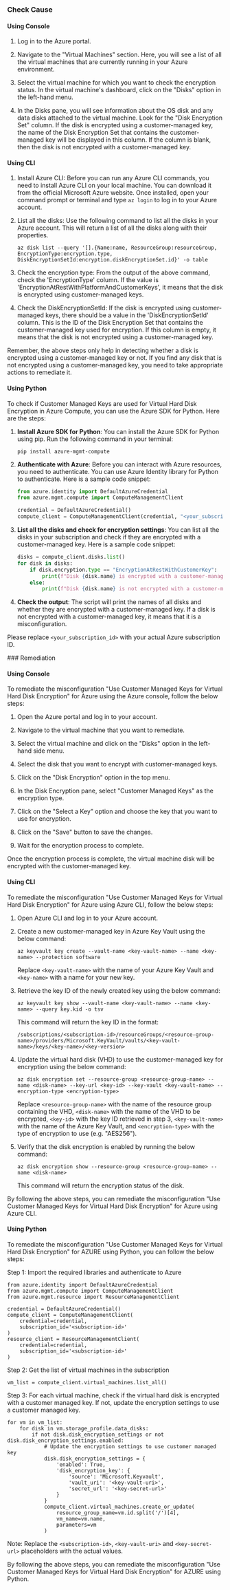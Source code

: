 

<Tabs><Tab title='Cause'>
### Check Cause

#### Using Console

1. Log in to the Azure portal.

2. Navigate to the "Virtual Machines" section. Here, you will see a list of all the virtual machines that are currently running in your Azure environment.

3. Select the virtual machine for which you want to check the encryption status. In the virtual machine's dashboard, click on the "Disks" option in the left-hand menu.

4. In the Disks pane, you will see information about the OS disk and any data disks attached to the virtual machine. Look for the "Disk Encryption Set" column. If the disk is encrypted using a customer-managed key, the name of the Disk Encryption Set that contains the customer-managed key will be displayed in this column. If the column is blank, then the disk is not encrypted with a customer-managed key.

#### Using CLI

1. Install Azure CLI: Before you can run any Azure CLI commands, you need to install Azure CLI on your local machine. You can download it from the official Microsoft Azure website. Once installed, open your command prompt or terminal and type `az login` to log in to your Azure account.

2. List all the disks: Use the following command to list all the disks in your Azure account. This will return a list of all the disks along with their properties.

    ```
    az disk list --query '[].{Name:name, ResourceGroup:resourceGroup, EncryptionType:encryption.type, DiskEncryptionSetId:encryption.diskEncryptionSet.id}' -o table
    ```

3. Check the encryption type: From the output of the above command, check the 'EncryptionType' column. If the value is 'EncryptionAtRestWithPlatformAndCustomerKeys', it means that the disk is encrypted using customer-managed keys.

4. Check the DiskEncryptionSetId: If the disk is encrypted using customer-managed keys, there should be a value in the 'DiskEncryptionSetId' column. This is the ID of the Disk Encryption Set that contains the customer-managed key used for encryption. If this column is empty, it means that the disk is not encrypted using a customer-managed key.

Remember, the above steps only help in detecting whether a disk is encrypted using a customer-managed key or not. If you find any disk that is not encrypted using a customer-managed key, you need to take appropriate actions to remediate it.

#### Using Python

To check if Customer Managed Keys are used for Virtual Hard Disk Encryption in Azure Compute, you can use the Azure SDK for Python. Here are the steps:

1. **Install Azure SDK for Python**: You can install the Azure SDK for Python using pip. Run the following command in your terminal:
   ```
   pip install azure-mgmt-compute
   ```
2. **Authenticate with Azure**: Before you can interact with Azure resources, you need to authenticate. You can use Azure Identity library for Python to authenticate. Here is a sample code snippet:
   ```python
   from azure.identity import DefaultAzureCredential
   from azure.mgmt.compute import ComputeManagementClient

   credential = DefaultAzureCredential()
   compute_client = ComputeManagementClient(credential, "<your_subscription_id>")
   ```
3. **List all the disks and check for encryption settings**: You can list all the disks in your subscription and check if they are encrypted with a customer-managed key. Here is a sample code snippet:
   ```python
   disks = compute_client.disks.list()
   for disk in disks:
       if disk.encryption.type == "EncryptionAtRestWithCustomerKey":
           print(f"Disk {disk.name} is encrypted with a customer-managed key.")
       else:
           print(f"Disk {disk.name} is not encrypted with a customer-managed key.")
   ```
4. **Check the output**: The script will print the names of all disks and whether they are encrypted with a customer-managed key. If a disk is not encrypted with a customer-managed key, it means that it is a misconfiguration.

Please replace `<your_subscription_id>` with your actual Azure subscription ID.

</Tab>

<Tab title='Remediation'>
### Remediation

#### Using Console

To remediate the misconfiguration "Use Customer Managed Keys for Virtual Hard Disk Encryption" for Azure using the Azure console, follow the below steps:

1. Open the Azure portal and log in to your account.

2. Navigate to the virtual machine that you want to remediate.

3. Select the virtual machine and click on the "Disks" option in the left-hand side menu.

4. Select the disk that you want to encrypt with customer-managed keys.

5. Click on the "Disk Encryption" option in the top menu.

6. In the Disk Encryption pane, select "Customer Managed Keys" as the encryption type.

7. Click on the "Select a Key" option and choose the key that you want to use for encryption.

8. Click on the "Save" button to save the changes.

9. Wait for the encryption process to complete. 

Once the encryption process is complete, the virtual machine disk will be encrypted with the customer-managed key.

#### Using CLI

To remediate the misconfiguration "Use Customer Managed Keys for Virtual Hard Disk Encryption" for Azure using Azure CLI, follow the below steps:

1. Open Azure CLI and log in to your Azure account.

2. Create a new customer-managed key in Azure Key Vault using the below command:

   `az keyvault key create --vault-name <key-vault-name> --name <key-name> --protection software`

   Replace `<key-vault-name>` with the name of your Azure Key Vault and `<key-name>` with a name for your new key.

3. Retrieve the key ID of the newly created key using the below command:

   `az keyvault key show --vault-name <key-vault-name> --name <key-name> --query key.kid -o tsv`

   This command will return the key ID in the format: 

   `/subscriptions/<subscription-id>/resourceGroups/<resource-group-name>/providers/Microsoft.KeyVault/vaults/<key-vault-name>/keys/<key-name>/<key-version>`

4. Update the virtual hard disk (VHD) to use the customer-managed key for encryption using the below command:

   `az disk encryption set --resource-group <resource-group-name> --name <disk-name> --key-url <key-id> --key-vault <key-vault-name> --encryption-type <encryption-type>`

   Replace `<resource-group-name>` with the name of the resource group containing the VHD, `<disk-name>` with the name of the VHD to be encrypted, `<key-id>` with the key ID retrieved in step 3, `<key-vault-name>` with the name of the Azure Key Vault, and `<encryption-type>` with the type of encryption to use (e.g. "AES256").

5. Verify that the disk encryption is enabled by running the below command:

   `az disk encryption show --resource-group <resource-group-name> --name <disk-name>`

   This command will return the encryption status of the disk.

By following the above steps, you can remediate the misconfiguration "Use Customer Managed Keys for Virtual Hard Disk Encryption" for Azure using Azure CLI.

#### Using Python

To remediate the misconfiguration "Use Customer Managed Keys for Virtual Hard Disk Encryption" for AZURE using Python, you can follow the below steps:

Step 1: Import the required libraries and authenticate to Azure

```
from azure.identity import DefaultAzureCredential
from azure.mgmt.compute import ComputeManagementClient
from azure.mgmt.resource import ResourceManagementClient

credential = DefaultAzureCredential()
compute_client = ComputeManagementClient(
    credential=credential,
    subscription_id='<subscription-id>'
)
resource_client = ResourceManagementClient(
    credential=credential,
    subscription_id='<subscription-id>'
)
```

Step 2: Get the list of virtual machines in the subscription

```
vm_list = compute_client.virtual_machines.list_all()
```

Step 3: For each virtual machine, check if the virtual hard disk is encrypted with a customer managed key. If not, update the encryption settings to use a customer managed key.

```
for vm in vm_list:
    for disk in vm.storage_profile.data_disks:
        if not disk.disk_encryption_settings or not disk.disk_encryption_settings.enabled:
            # Update the encryption settings to use customer managed key
            disk.disk_encryption_settings = {
                'enabled': True,
                'disk_encryption_key': {
                    'source': 'Microsoft.Keyvault',
                    'vault_uri': '<key-vault-uri>',
                    'secret_url': '<key-secret-url>'
                }
            }
            compute_client.virtual_machines.create_or_update(
                resource_group_name=vm.id.split('/')[4],
                vm_name=vm.name,
                parameters=vm
            )
```

Note: Replace the `<subscription-id>`, `<key-vault-uri>` and `<key-secret-url>` placeholders with the actual values.

By following the above steps, you can remediate the misconfiguration "Use Customer Managed Keys for Virtual Hard Disk Encryption" for AZURE using Python.


</Tab>
</Tabs>